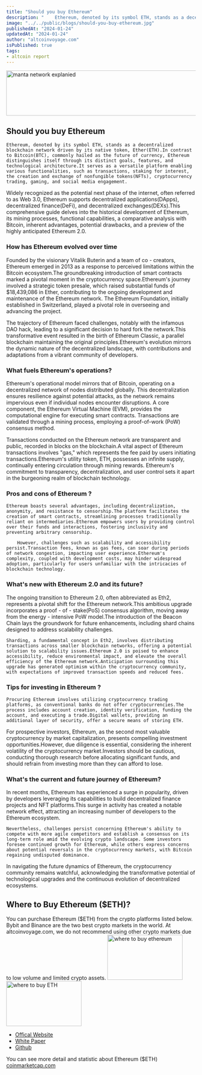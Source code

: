 ```yaml
---
title: "Should you buy Ethereum"
description: "    Ethereum, denoted by its symbol ETH, stands as a decentralized blockchain network driven by its native token, Ether(ETH).In contrast to Bitcoin(BTC), commonly hailed as the future of currency, Ethereum distinguishes itself through its distinct goals, features, and technological architecture.It serves as a versatile platform enabling various functionalities, such as transactions, staking for interest, the creation and exchange of nonfungible tokens(NFTs), cryptocurrency trading, gaming, and social media engagement."
image: "../../public/blogs/should-you-buy-ethereum.jpg"
publishedAt: "2024-01-24"
updatedAt: "2024-01-24"
author: "altcoinvoyage.com"
isPublished: true
tags:
- altcoin report
---
```


<Image
src="/blogs/manta-network.jpg"
width="1024"
height="120"
alt="manta network explanied "
sizes="100vw"
/>


## Should you buy Ethereum

    Ethereum, denoted by its symbol ETH, stands as a decentralized blockchain network driven by its native token, Ether(ETH).In contrast to Bitcoin(BTC), commonly hailed as the future of currency, Ethereum distinguishes itself through its distinct goals, features, and technological architecture.It serves as a versatile platform enabling various functionalities, such as transactions, staking for interest, the creation and exchange of nonfungible tokens(NFTs), cryptocurrency trading, gaming, and social media engagement.

Widely recognized as the potential next phase of the internet, often referred to as Web 3.0, Ethereum supports decentralized applications(DApps), decentralized finance(DeFi), and decentralized exchanges(DEXs).This comprehensive guide delves into the historical development of Ethereum, its mining processes, functional capabilities, a comparative analysis with Bitcoin, inherent advantages, potential drawbacks, and a preview of the highly anticipated Ethereum 2.0.

### How has Ethereum evolved over time

Founded by the visionary Vitalik Buterin and a team of co - creators, Ethereum emerged in 2013 as a response to perceived limitations within the Bitcoin ecosystem.The groundbreaking introduction of smart contracts marked a pivotal moment in the cryptocurrency space.Ethereum's journey involved a strategic token presale, which raised substantial funds of $18,439,086 in Ether, contributing to the ongoing development and maintenance of the Ethereum network. The Ethereum Foundation, initially established in Switzerland, played a pivotal role in overseeing and advancing the project.

The trajectory of Ethereum faced challenges, notably with the infamous DAO hack, leading to a significant decision to hard fork the network.This transformative event resulted in the birth of Ethereum Classic, a parallel blockchain maintaining the original principles.Ethereum's evolution mirrors the dynamic nature of the decentralized landscape, with contributions and adaptations from a vibrant community of developers.

### What fuels Ethereum's operations?

Ethereum's operational model mirrors that of Bitcoin, operating on a decentralized network of nodes distributed globally. This decentralization ensures resilience against potential attacks, as the network remains impervious even if individual nodes encounter disruptions. A core component, the Ethereum Virtual Machine (EVM), provides the computational engine for executing smart contracts. Transactions are validated through a mining process, employing a proof-of-work (PoW) consensus method.

Transactions conducted on the Ethereum network are transparent and public, recorded in blocks on the blockchain.A vital aspect of Ethereum transactions involves "gas," which represents the fee paid by users initiating transactions.Ethereum's utility token, ETH, possesses an infinite supply, continually entering circulation through mining rewards. Ethereum's commitment to transparency, decentralization, and user control sets it apart in the burgeoning realm of blockchain technology.

### Pros and cons of Ethereum ?

    Ethereum boasts several advantages, including decentralization, anonymity, and resistance to censorship.The platform facilitates the creation of smart contracts, streamlining processes traditionally reliant on intermediaries.Ethereum empowers users by providing control over their funds and interactions, fostering inclusivity and preventing arbitrary censorship.

        However, challenges such as scalability and accessibility persist.Transaction fees, known as gas fees, can soar during periods of network congestion, impacting user experience.Ethereum's complexity, coupled with development costs, may hinder widespread adoption, particularly for users unfamiliar with the intricacies of blockchain technology.

### What's new with Ethereum 2.0 and its future?

The ongoing transition to Ethereum 2.0, often abbreviated as Eth2, represents a pivotal shift for the Ethereum network.This ambitious upgrade incorporates a proof - of - stake(PoS) consensus algorithm, moving away from the energy - intensive PoW model.The introduction of the Beacon Chain lays the groundwork for future enhancements, including shard chains designed to address scalability challenges.

    Sharding, a fundamental concept in Eth2, involves distributing transactions across smaller blockchain networks, offering a potential solution to scalability issues.Ethereum 2.0 is poised to enhance accessibility, reduce environmental impact, and elevate the overall efficiency of the Ethereum network.Anticipation surrounding this upgrade has generated optimism within the cryptocurrency community, with expectations of improved transaction speeds and reduced fees.

### Tips for investing in Ethereum ?

    Procuring Ethereum involves utilizing cryptocurrency trading platforms, as conventional banks do not offer cryptocurrencies.The process includes account creation, identity verification, funding the account, and executing a trade.Digital wallets, providing an additional layer of security, offer a secure means of storing ETH.

For prospective investors, Ethereum, as the second most valuable cryptocurrency by market capitalization, presents compelling investment opportunities.However, due diligence is essential, considering the inherent volatility of the cryptocurrency market.Investors should be cautious, conducting thorough research before allocating significant funds, and should refrain from investing more than they can afford to lose.

###  What's the current and future journey of Ethereum?

In recent months, Ethereum has experienced a surge in popularity, driven by developers leveraging its capabilities to build decentralized finance projects and NFT platforms.This surge in activity has created a notable network effect, attracting an increasing number of developers to the Ethereum ecosystem.

    Nevertheless, challenges persist concerning Ethereum's ability to compete with more agile competitors and establish a consensus on its long-term role amid the evolving crypto landscape. Some investors foresee continued growth for Ethereum, while others express concerns about potential reversals in the cryptocurrency markets, with Bitcoin regaining undisputed dominance.

In navigating the future dynamics of Ethereum, the cryptocurrency community remains watchful, acknowledging the transformative potential of technological upgrades and the continuous evolution of decentralized ecosystems.

## Where to Buy Ethereum ($ETH)?

You can purchase Ethereum ($ETH) from the crypto platforms listed below. Bybit and Binance are the two best crypto markets in the world. At altcoinvoyage.com, we do not recommend using other crypto markets due to low volume and limited crypto assets.
[<Image
src="/blogs/bybit.png"
width="200"
height="120"
alt="where to buy ethereum "
sizes="25vw"
/>](https://www.bybit.com/invite?ref=KEKRZR)
 [<Image
src="/blogs/binance.png"
width="200"
height="120"
alt="where to buy ETH"
sizes="30vw"
/>](https://accounts.binance.com/register?ref=LE1PUX6G)

- [Offical Website](https://ethereum.org/)
- [White Paper](https://ethereum.org/whitepaper)
- [Github](https://github.com/ethereum/go-ethereum)
 


You can see more detail and statistic about Ethereum ($ETH) [coinmarketcap.com](https://coinmarketcap.com/currencies/ethereum/)